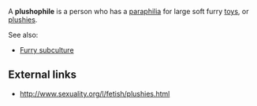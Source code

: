 A '''plushophile''' is a person who has a [[paraphilia]] for large soft furry [[toy]]s, or [[plushie|plushies]].

See also:
* [[Furry subculture]]

== External links ==
* http://www.sexuality.org/l/fetish/plushies.html